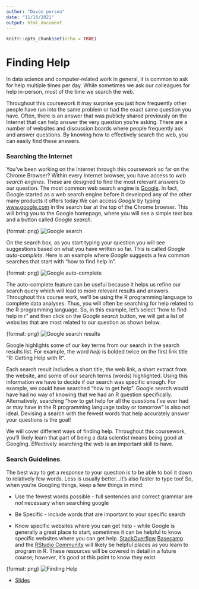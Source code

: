 ```yaml
---
author: "Davon person"
date: "11/16/2021"
output: html_document
---
```


```r
knitr::opts_chunk$set(echo = TRUE)
```

# Finding Help

In data science and computer-related work in general, it is common to ask for help multiple times per day. While sometimes we ask our colleagues for help in-person, most of the time we search the web.

Throughout this coursework it may surprise you just how frequently other people have run into the same problem or had the exact same question you have. Often, there is an answer that was publicly shared previously on the Internet that can help answer the very question you're asking. There are a number of websites and discussion boards where people frequently ask and answer questions. By knowing how to effectively search the web, you can easily find these answers.

### Searching the Internet

You've been working on the Internet through this coursework so far on the Chrome Browser? Within every Internet browser, you have access to _web search engines_. These are designed to find the most relevant answers to our question. The most common web search engine is [Google](https://www.google.com). In fact, Google started as a web search engine before it developed any of the other many products it offers today.We can access _Google_ by typing [www.google.com](https://www.google.com) in the search bar at the top of the Chrome browser. This will bring you to the Google homepage, where you will see a simple text box and a button called _Google search_.

{format: png}
![Google search](https://docs.google.com/presentation/d/180OSJkB2c7BxvtJZ3F-KrGzQ33vPLWbErC2xjO6g4O4/export/png?id=180OSJkB2c7BxvtJZ3F-KrGzQ33vPLWbErC2xjO6g4O4&pageid=g325fd519cc_0_6)

On the search box, as you start typing your question you will see suggestions based on what you have written so far. This is called _Google auto-complete_. Here is an example where _Google_ suggests a few common searches that start with "how to find help in".

{format: png}
![Google auto-complete](https://docs.google.com/presentation/d/180OSJkB2c7BxvtJZ3F-KrGzQ33vPLWbErC2xjO6g4O4/export/png?id=180OSJkB2c7BxvtJZ3F-KrGzQ33vPLWbErC2xjO6g4O4&pageid=g325fd519cc_0_11)

The auto-complete feature can be useful because it helps us refine our search query which will lead to more relevant results and answers. Throughout this course work, we'll be using the R programming language to complete data analyses. Thus, you will often be searching for help related to the R programming language. So, in this example, let's select "how to find help in r" and then click on the _Google search_ button, we will get a list of websites that are most related to our question as shown below.

{format: png}
![Google search results](https://docs.google.com/presentation/d/180OSJkB2c7BxvtJZ3F-KrGzQ33vPLWbErC2xjO6g4O4/export/png?id=180OSJkB2c7BxvtJZ3F-KrGzQ33vPLWbErC2xjO6g4O4&pageid=g325fd519cc_0_16)

Google highlights some of our key terms from our search in the search results list. For example, the word _help_ is bolded twice on the first link title "R: Getting Help with R".

Each search result includes a short title, the web link, a short extract from the website, and some of our search terms (words) highlighted. Using this information we have to decide if our search was specific enough. For example, we could have searched "how to get help". Google search would have had no way of knowing that we had an R question specifically. Alternatively, searching "how to get help for all the questions I've ever had or may have in the R programming language today or tomorrow" is also not ideal. Devising a search with the fewest words that help accurately answer your questions is the goal!

We will cover different ways of finding help. Throughout this coursework, you'll likely learn that part of being a data scientist means being good at Googling. Effectively searching the web is an important skill to have.

### Search Guidelines

The best way to get a response to your question is to be able to boil it down to relatively few words. Less is usually better...it's also faster to type too! So, when you're Googling things, keep a few things in mind:

* Use the fewest words possible  - full sentences and correct grammar are *not* necessary when searching google

* Be Specific - include words that are important to your specific search

* Know specific websites where you can get help - while Google is generally a great place to start, sometimes it can be helpful to know specific websites where you can get help. [StackOverflow](www.stackoverflow.com) [Basecamp](Basecamp.com) and the [RStudio Community](https://community.rstudio.com/c/tidyverse) will likely be helpful places as you learn to program in R. These resources will be covered in detail in a future course; however, it's good at this point to know they exist


{format: png}
![Finding Help](https://youtu.be/k6O8wwpW49U)

* [Slides](https://docs.google.com/presentation/d/180OSJkB2c7BxvtJZ3F-KrGzQ33vPLWbErC2xjO6g4O4/edit?usp=sharing)
